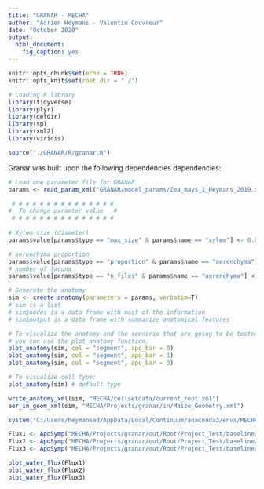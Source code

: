```yaml
---
title: "GRANAR - MECHA"
author: "Adrien Heymans - Valentin Couvreur"
date: "October 2020"
output:
  html_document:
    fig_caption: yes
---
```


```r
knitr::opts_chunk$set(echo = TRUE)
knitr::opts_knit$set(root.dir = "./")
```

```r
# Loading R library
library(tidyverse)
library(plyr)
library(deldir)
library(sp)
library(xml2)
library(viridis)

source("./GRANAR/R/granar.R")
```

Granar was built upon the following dependencies dependencies:

```r
# Load one parameter file for GRANAR
params <- read_param_xml("GRANAR/model_params/Zea_mays_1_Heymans_2019.xml")

 # # # # # # # # # # # # # # #
#  To change paramter value   #
 # # # # # # # # # # # # # # #
    
# Xylem size (diameter)
params$value[params$type == "max_size" & params$name == "xylem"] <- 0.043

# aerenchyma proportion
params$value[params$type == "proportion" & params$name == "aerenchyma"] <- 0.2
# number of lacuna
params$value[params$type == "n_files" & params$name == "aerenchyma"] <- 15

# Generate the anatomy
sim <- create_anatomy(parameters = params, verbatim=T)
# sim is a list
# sim$nodes is a data frame with most of the information
# sim$output is a data frame with summarize anatomical features

```

```r
# To visualize the anatomy and the scenario that are going to be tested.
# you can use the plot_anatomy function.
plot_anatomy(sim, col = "segment", apo_bar = 0)
plot_anatomy(sim, col = "segment", apo_bar = 1)
plot_anatomy(sim, col = "segment", apo_bar = 3)

# To visualize cell type:
plot_anatomy(sim) # default type
```

```r
write_anatomy_xml(sim, "MECHA/cellsetdata/current_root.xml")
aer_in_geom_xml(sim, "MECHA/Projects/granar/in/Maize_Geometry.xml")

system("C:/Users/heymansad/AppData/Local/Continuum/anaconda3/envs/MECHA/python.exe MECHA/MECHAv4_light.py")

```


```r

Flux1 <- ApoSymp("MECHA/Projects/granar/out/Root/Project_Test/baseline/Macro_prop_1,0.txt")
Flux2 <- ApoSymp("MECHA/Projects/granar/out/Root/Project_Test/baseline/Macro_prop_2,1.txt")
Flux3 <- ApoSymp("MECHA/Projects/granar/out/Root/Project_Test/baseline/Macro_prop_4,2.txt")

plot_water_flux(Flux1)
plot_water_flux(Flux2)
plot_water_flux(Flux3)


```


